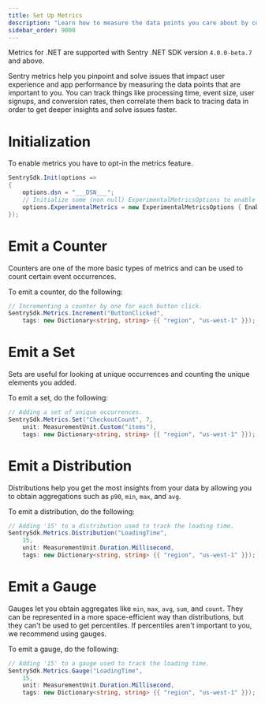```yaml
---
title: Set Up Metrics
description: "Learn how to measure the data points you care about by configuring Metrics in your .NET app."
sidebar_order: 9000
---
```


<Note>

Metrics for .NET are supported with Sentry .NET SDK version `4.0.0-beta.7` and above.

</Note>

Sentry metrics help you pinpoint and solve issues that impact user experience and app performance by measuring the data points that are important to you. You can track things like processing time, event size, user signups, and conversion rates, then correlate them back to tracing data in order to get deeper insights and solve issues faster.

# Initialization

To enable metrics you have to opt-in the metrics feature.

```csharp
SentrySdk.Init(options =>
{
    options.dsn = "___DSN___";
    // Initialize some (non null) ExperimentalMetricsOptions to enable Sentry Metrics,
    options.ExperimentalMetrics = new ExperimentalMetricsOptions { EnableCodeLocations = true };
});
```

# Emit a Counter

Counters are one of the more basic types of metrics and can be used to count certain event occurrences.

To emit a counter, do the following:

```csharp
// Incrementing a counter by one for each button click.
SentrySdk.Metrics.Increment("ButtonClicked",
    tags: new Dictionary<string, string> {{ "region", "us-west-1" }});
```

# Emit a Set

Sets are useful for looking at unique occurrences and counting the unique elements you added.

To emit a set, do the following:

```csharp
// Adding a set of unique occurrences.
SentrySdk.Metrics.Set("CheckoutCount", 7,
    unit: MeasurementUnit.Custom("items"),
    tags: new Dictionary<string, string> {{ "region", "us-west-1" }});
```

# Emit a Distribution

Distributions help you get the most insights from your data by allowing you to obtain aggregations such as `p90`, `min`, `max`, and `avg`.

To emit a distribution, do the following:

```csharp
// Adding '15' to a distribution used to track the loading time.
SentrySdk.Metrics.Distribution("LoadingTime",
    15,
    unit: MeasurementUnit.Duration.Millisecond,
    tags: new Dictionary<string, string> {{ "region", "us-west-1" }});
```

# Emit a Gauge

Gauges let you obtain aggregates like `min`, `max`, `avg`, `sum`, and `count`. They can be represented in a more space-efficient way than distributions, but they can't be used to get percentiles. If percentiles aren't important to you, we recommend using gauges.

To emit a gauge, do the following:

```csharp
// Adding '15' to a gauge used to track the loading time.
SentrySdk.Metrics.Gauge("LoadingTime",
    15,
    unit: MeasurementUnit.Duration.Millisecond,
    tags: new Dictionary<string, string> {{ "region", "us-west-1" }});
```
